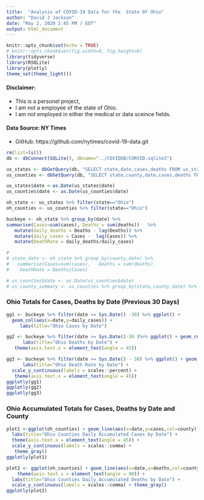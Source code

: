 ```yaml
---
title:  "Analysis of COVID-19 Data for the  State Of Ohio"
author: "David J Jackson"
date: "May 2, 2020 2:45 PM / EDT"
output: html_document
---
```


```r
knitr::opts_chunk$set(echo = TRUE)
# knitr::opts_chunk$set(fig.width=9, fig.height=6)
library(tidyverse)
library(RSQLite)
library(plotly)
theme_set(theme_light())
```

#### Disclaimer:
* This is a personel project, 
* I am not a employee of the state of Ohio. 
* I am not employed in either the medical or data sceince fields.

#### Data Source: NY Times
* GitHub: https://github.com/nytimes/covid-19-data.git


```r
rm(list=ls())
db <- dbConnect(SQLite(), dbname="../COVIDDB/CORVID.sqlite3")

us_states <- dbGetQuery(db, "SELECT state,date,cases,deaths FROM us_states;")
us_counties <- dbGetQuery(db, "SELECT state,county,date,cases,deaths FROM us_counties;")

us_states$date <-as.Date(us_states$date)
us_counties$date <- as.Date(us_counties$date)

oh_state <- us_states %>% filter(state=="Ohio")  
oh_counties <- us_counties %>% filter(state=="Ohio")

```

```r
  
buckeye <- oh_state %>% group_by(date) %>% 
summarise(Cases=sum(cases), Deaths = sum(deaths))   %>%
   mutate(daily_deaths = Deaths - lag(Deaths)) %>% 
   mutate(daily_cases = Cases -  lag(Cases)) %>%
   mutate(DeathRate = daily_deaths/daily_cases)
```
```r
# 
# state_date <- oh_state %>% group_by(county,date) %>% 
#   summarise(Cases=sum(cases),   Deaths = sum(deaths),                               
#    DeathRate = Deaths/Cases)

```
```r
# us_counties$date <- as.Date(us_counties$date)
# us_county_summary <- us_counties %>% group_by(state,county,date) %>% summarise(Cases=sum(cases),Deaths = sum(deaths),DeathRate = Deaths/Cases)

```


###  Ohio Totals for Cases, Deaths  by Date (Previous 30 Days)

```r
gg1 <- buckeye %>% filter(date >= Sys.Date() -30) %>% ggplot() + 
  geom_col(aes(x=date,y=daily_cases)) +
     labs(title="Ohio Cases by Date") 
```
```r
gg2 <- buckeye %>% filter(date >= Sys.Date()-30 )%>% ggplot() + geom_col(aes(x=date,y=daily_deaths)) +
      labs(title="Ohio Deaths by Date") +
   theme(axis.text.x = element_text(angle = 45))

gg3 <- buckeye %>% filter(date >= Sys.Date() - 30) %>% ggplot() + geom_col(aes(x=date,y=DeathRate)) +
      labs(title="Ohio Death Rate by Date") + 
  scale_y_continuous(labels = scales::percent) +
   theme(axis.text.x = element_text(angle = 45))
ggplotly(gg1)
ggplotly(gg2)
ggplotly(gg3)
```

### Ohio Accumulated  Totals for Cases, Deaths  by Date and County

```r
plot1 <-ggplot(oh_counties) + geom_line(aes(x=date,y=cases,col=county)) +
  labs(title="Ohio Counties Daily Accumulated Cases by Date") +
  theme(axis.text.x = element_text(angle = 45)) +
  scale_y_continuous(labels = scales::comma) +
   theme_gray()
ggplotly(plot1)

plot2 <- ggplot(oh_counties) + geom_line(aes(x=date,y=deaths,col=county)) +
    theme(axis.text.x = element_text(angle = 90)) +
  labs(title="Ohio Counties Daily Accumulated Deaths by Date") +
  scale_y_continuous(labels = scales::comma) + theme_gray()
ggplotly(plot2)

```

